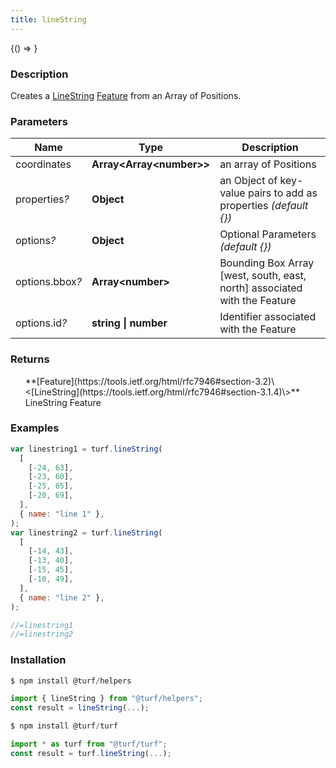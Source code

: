 ```yaml
---
title: lineString
---
```



<!-- Expose turf as global var for experimenting in the browser console -->

<BrowserOnly>{() => <WindowTurfGlobal turf={turf} />}</BrowserOnly>

### Description

Creates a [LineString](https://tools.ietf.org/html/rfc7946#section-3.1.4) [Feature](https://tools.ietf.org/html/rfc7946#section-3.2) from an Array of Positions.

### Parameters

| Name                 | Type                         | Description                                                               |
| -------------------- | ---------------------------- | ------------------------------------------------------------------------- |
| coordinates          | **Array\<Array\<number\>\>** | an array of Positions                                                     |
| properties<i>?</i>   | **Object**                   | an Object of key-value pairs to add as properties _(default \{\})_        |
| options<i>?</i>      | **Object**                   | Optional Parameters _(default \{\})_                                      |
| options.bbox<i>?</i> | **Array\<number\>**          | Bounding Box Array [west, south, east, north] associated with the Feature |
| options.id<i>?</i>   | **string \| number**         | Identifier associated with the Feature                                    |

### Returns

<ul>
  **[Feature](https://tools.ietf.org/html/rfc7946#section-3.2)\<[LineString](https://tools.ietf.org/html/rfc7946#section-3.1.4)\>** LineString Feature

</ul>

### Examples

```javascript
var linestring1 = turf.lineString(
  [
    [-24, 63],
    [-23, 60],
    [-25, 65],
    [-20, 69],
  ],
  { name: "line 1" },
);
var linestring2 = turf.lineString(
  [
    [-14, 43],
    [-13, 40],
    [-15, 45],
    [-10, 49],
  ],
  { name: "line 2" },
);

//=linestring1
//=linestring2
```

### Installation

```javascript
$ npm install @turf/helpers

import { lineString } from "@turf/helpers";
const result = lineString(...);
```

```javascript
$ npm install @turf/turf

import * as turf from "@turf/turf";
const result = turf.lineString(...);
```
